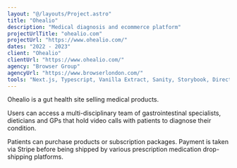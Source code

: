 ```yaml
---
layout: "@/layouts/Project.astro"
title: "Ohealio"
description: "Medical diagnosis and ecommerce platform"
projectUrlTitle: "ohealio.com"
projectUrl: "https://www.ohealio.com/"
dates: "2022 - 2023"
client: "Ohealio"
clientUrl: "https://www.ohealio.com/"
agency: "Browser Group"
agencyUrl: "https://www.browserlondon.com/"
tools: "Next.js, Typescript, Vanilla Extract, Sanity, Storybook, Directus, TruePill, Segment  "
---
```


Ohealio is a gut health site selling medical products.

Users can access a multi-disciplinary team of gastrointestinal specialists, dieticians and GPs that hold video calls with patients to diagnose their condition.

Patients can purchase products or subscription packages. Payment is taken via Stripe before being shipped by various prescription medication drop-shipping platforms.
